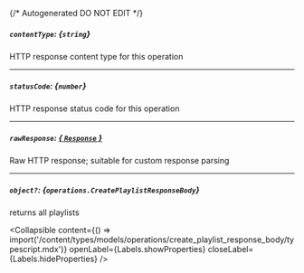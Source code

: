 {/* Autogenerated DO NOT EDIT  */}

##### `contentType`: *{`string`}*
HTTP response content type for this operation

---
##### `statusCode`: *{`number`}*
HTTP response status code for this operation

---
##### `rawResponse`: [*{ `Response` }*](https://developer.mozilla.org/en-US/docs/Web/API/Response)
Raw HTTP response; suitable for custom response parsing

---
##### `object?`: *{`operations.CreatePlaylistResponseBody`}*
returns all playlists

<Collapsible content={() => import('/content/types/models/operations/create_playlist_response_body/typescript.mdx')} openLabel={Labels.showProperties} closeLabel={Labels.hideProperties} />



